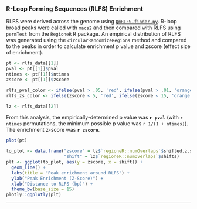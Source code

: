 ### R-Loop Forming Sequences (RLFS) Enrichment

RLFS were derived across the genome using [`QmRLFS-finder.py`](https://github.com/piroonj/QmRLFS-finder){target="_blank"}. R-loop broad peaks were called with `macs2` and then compared with RLFS using `permTest` from the `RegioneR` R package. An empirical distribution of RLFS was generated using the `circularRandomizeRegions` method and compared to the peaks in order to calculate enrichment p value and zscore (effect size of enrichment). 


```r
pt <- rlfs_data[[1]]
pval <- pt[[1]]$pval
ntimes <- pt[[1]]$ntimes
zscore <- pt[[1]]$zscore

rlfs_pval_color <- ifelse(pval > .05, 'red', ifelse(pval > .01, 'orange', 'green'))
rlfs_zs_color <- ifelse(zscore < 5, 'red', ifelse(zscore < 15, 'orange', 'green'))

lz <- rlfs_data[[2]]
```


From this analysis, the empirically-determined p value was <strong style="color: `r rlfs_pval_color`">`r pval`</strong> (with `r ntimes` permutations, the minimum possible p value was `r 1/(1 + ntimes)`).
The enrichment z-score was <strong style="color: `r rlfs_zs_color`">`r zscore`</strong>.


```r
plot(pt)
```

```r
to_plot <- data.frame("zscore" = lz$`regioneR::numOverlaps`$shifted.z.scores,
                      "shift" = lz$`regioneR::numOverlaps`$shifts)
plt <- ggplot(to_plot, aes(y = zscore, x = shift)) +
  geom_line() +
  labs(title = "Peak enrichment around RLFS") +
  ylab("Peak Enrichment (Z-Score)") +
  xlab("Distance to RLFS (bp)") +
  theme_bw(base_size = 15)
plotly::ggplotly(plt)

```


***
